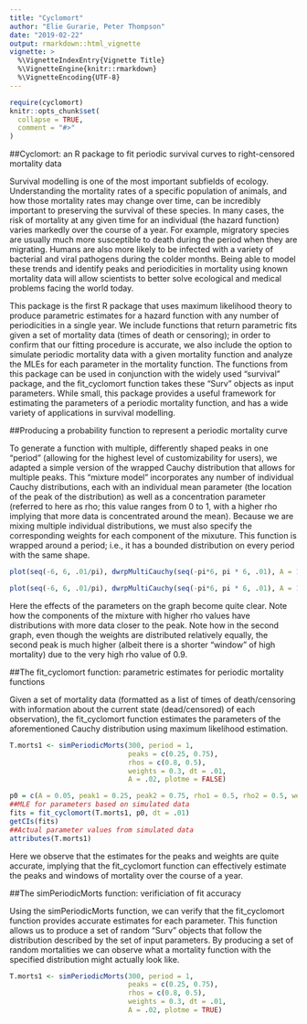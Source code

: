 ```yaml
---
title: "Cyclomort"
author: "Elie Gurarie, Peter Thompson"
date: "2019-02-22"
output: rmarkdown::html_vignette
vignette: >
  %\VignetteIndexEntry{Vignette Title}
  %\VignetteEngine{knitr::rmarkdown}
  %\VignetteEncoding{UTF-8}
---
```


```r
require(cyclomort)
knitr::opts_chunk$set(
  collapse = TRUE,
  comment = "#>"
)
```

##Cyclomort: an R package to fit periodic survival curves to right-censored mortality data

Survival modelling is one of the most important subfields of ecology. Understanding the mortality rates of a specific population of animals, and how those mortality rates may change over time, can be incredibly important to preserving the survival of these species. In many cases, the risk of mortality at any given time for an individual (the hazard function) varies markedly over the course of a year. For example, migratory species are usually much more susceptible to death during the period when they are migrating. Humans are also more likely to be infected with a variety of bacterial and viral pathogens during the colder months. Being able to model these trends and identify peaks and periodicities in mortality using known mortality data will allow scientists to better solve ecological and medical problems facing the world today.
  
This package is the first R package that uses maximum likelihood theory to produce parametric estimates for a hazard function with any number of periodicities in a single year. We include functions that return parametric fits given a set of mortality data (times of death or censoring); in order to confirm that our fitting procedure is accurate, we also include the option to simulate periodic mortality data with a given mortality function and analyze the MLEs for each parameter in the mortality function. The functions from this package can be used in conjunction with the widely used "survival" package, and the fit_cyclomort function takes these "Surv" objects as input parameters. While small, this package provides a useful framework for estimating the parameters of a periodic mortality function, and has a wide variety of applications in survival modelling.

##Producing a probability function to represent a periodic mortality curve

To generate a function with multiple, differently shaped peaks in one "period" (allowing for the highest level of customizability for users), we adapted a simple version of the wrapped Cauchy distribution that allows for multiple peaks. This "mixture model" incorporates any number of individual Cauchy distributions, each with an individual mean parameter (the location of the peak of the distribution) as well as a concentration parameter (referred to here as rho; this value ranges from 0 to 1, with a higher rho implying that more data is concentrated around the mean). Because we are mixing multiple individual distributions, we must also specify the corresponding weights for each component of the mixuture. This function is wrapped around a period; i.e., it has a bounded distribution on every period with the same shape.

```r
plot(seq(-6, 6, .01/pi), dwrpMultiCauchy(seq(-pi*6, pi * 6, .01), A = 1, mus = c(-1,1), rhos = c(0.7,0.5), weights = 0.7), type = "l", xlab = "x-value (in terms of pi)", ylab = "Probability", main = "peaks = c(-1,1), rhos = c(0.7,0.5), weights = c(0.7,0.3)")
```

```r
plot(seq(-6, 6, .01/pi), dwrpMultiCauchy(seq(-pi*6, pi * 6, .01), A = 1, mus = c(-1, 1, 3), rhos = c(0.4, 0.9, 0.6), weights = c(0.4,0.3)), type = "l", xlab = "x-value (in terms of pi)", ylab = "Probability", main = "peaks = c(-1,1,3), rhos = c(0.4,0.9,0.6), weights = c(0.4,0.3,0.3)")
```

Here the effects of the parameters on the graph become quite clear. Note how the components of the mixture with higher rho values have distributions with more data closer to the peak. Note how in the second graph, even though the weights are distributed relatively equally, the second peak is much higher (albeit there is a shorter "window" of high mortality) due to the very high rho value of 0.9.

##The fit_cyclomort function: parametric estimates for periodic mortality functions

Given a set of mortality data (formatted as a list of times of death/censoring with information about the current state (dead/censored) of each observation), the fit_cyclomort function estimates the parameters of the aforementioned Cauchy distribution using maximum likelihood estimation.

```r
T.morts1 <- simPeriodicMorts(300, period = 1, 
                             peaks = c(0.25, 0.75), 
                             rhos = c(0.8, 0.5), 
                             weights = 0.3, dt = .01, 
                             A = .02, plotme = FALSE)

p0 = c(A = 0.05, peak1 = 0.25, peak2 = 0.75, rho1 = 0.5, rho2 = 0.5, weight1 = 0.5)
##MLE for parameters based on simulated data
fits = fit_cyclomort(T.morts1, p0, dt = .01)
getCIs(fits)
##Actual parameter values from simulated data
attributes(T.morts1)
```

Here we observe that the estimates for the peaks and weights are quite accurate, implying that the fit_cyclomort function can effectively estimate the peaks and windows of mortality over the course of a year.

##The simPeriodicMorts function: verificiation of fit accuracy

Using the simPeriodicMorts function, we can verify that the fit_cyclomort function provides accurate estimates for each parameter. This function allows us to produce a set of random "Surv" objects that follow the distribution described by the set of input parameters. By producing a set of random mortalities we can observe what a mortality function with the specified distribution might actually look like.

```r

T.morts1 <- simPeriodicMorts(300, period = 1, 
                             peaks = c(0.25, 0.75), 
                             rhos = c(0.8, 0.5), 
                             weights = 0.3, dt = .01, 
                             A = .02, plotme = TRUE)

```
